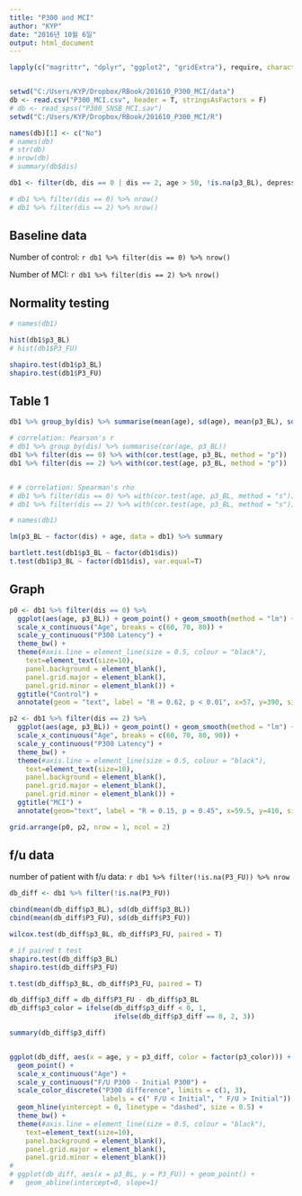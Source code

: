```yaml
---
title: "P300 and MCI"
author: "KYP"
date: "2016년 10월 6일"
output: html_document
---
```


```r
lapply(c("magrittr", "dplyr", "ggplot2", "gridExtra"), require, character.only = T)


setwd("C:/Users/KYP/Dropbox/RBook/201610_P300_MCI/data")
db <- read.csv("P300_MCI.csv", header = T, stringsAsFactors = F)
# db <- read_spss("P300_SNSB_MCI.sav")
setwd("C:/Users/KYP/Dropbox/RBook/201610_P300_MCI/R")

names(db)[1] <- c("No")
# names(db)
# str(db)
# nrow(db)
# summary(db$dis)

db1 <- filter(db, dis == 0 | dis == 2, age > 50, !is.na(p3_BL), depression == 0)

# db1 %>% filter(dis == 0) %>% nrow()
# db1 %>% filter(dis == 2) %>% nrow()

```

## Baseline data

Number of control:  `r db1 %>% filter(dis == 0) %>% nrow()`

Number of MCI: `r db1 %>% filter(dis == 2) %>% nrow()`

## Normality testing
```r

# names(db1)

hist(db1$p3_BL)
# hist(db1$P3_FU)

shapiro.test(db1$p3_BL)
shapiro.test(db1$P3_FU)

```


## Table 1
```r

db1 %>% group_by(dis) %>% summarise(mean(age), sd(age), mean(p3_BL), sd(p3_BL))

# correlation: Pearson's r
# db1 %>% group_by(dis) %>% summarise(cor(age, p3_BL))
db1 %>% filter(dis == 0) %>% with(cor.test(age, p3_BL, method = "p"))
db1 %>% filter(dis == 2) %>% with(cor.test(age, p3_BL, method = "p"))


# # correlation: Spearman's rho
# db1 %>% filter(dis == 0) %>% with(cor.test(age, p3_BL, method = "s"))
# db1 %>% filter(dis == 2) %>% with(cor.test(age, p3_BL, method = "s"))

```

```r
# names(db1)

lm(p3_BL ~ factor(dis) + age, data = db1) %>% summary

bartlett.test(db1$p3_BL ~ factor(db1$dis))
t.test(db1$p3_BL ~ factor(db1$dis), var.equal=T)

```


## Graph
```r

p0 <- db1 %>% filter(dis == 0) %>%
  ggplot(aes(age, p3_BL)) + geom_point() + geom_smooth(method = "lm") +
  scale_x_continuous("Age", breaks = c(60, 70, 80)) +
  scale_y_continuous("P300 Latency") +
  theme_bw() +
  theme(#axis.line = element_line(size = 0.5, colour = "black"),
    text=element_text(size=10),
    panel.background = element_blank(),
    panel.grid.major = element_blank(),
    panel.grid.minor = element_blank()) +
  ggtitle("Control") +
  annotate(geom = "text", label = "R = 0.62, p < 0.01", x=57, y=390, size=3)

p2 <- db1 %>% filter(dis == 2) %>%
  ggplot(aes(age, p3_BL)) + geom_point() + geom_smooth(method = "lm") +
  scale_x_continuous("Age", breaks = c(60, 70, 80, 90)) +
  scale_y_continuous("P300 Latency") +
  theme_bw() +
  theme(#axis.line = element_line(size = 0.5, colour = "black"),
    text=element_text(size=10),
    panel.background = element_blank(),
    panel.grid.major = element_blank(),
    panel.grid.minor = element_blank()) +
  ggtitle("MCI") +
  annotate(geom="text", label = "R = 0.15, p = 0.45", x=59.5, y=410, size=3)

grid.arrange(p0, p2, nrow = 1, ncol = 2)

```


## f/u data

number of patient with f/u data: `r db1 %>% filter(!is.na(P3_FU)) %>% nrow`

```r

db_diff <- db1 %>% filter(!is.na(P3_FU))

cbind(mean(db_diff$p3_BL), sd(db_diff$p3_BL))
cbind(mean(db_diff$P3_FU), sd(db_diff$P3_FU))

wilcox.test(db_diff$p3_BL, db_diff$P3_FU, paired = T)

# if paired t test
shapiro.test(db_diff$p3_BL)
shapiro.test(db_diff$P3_FU)

t.test(db_diff$p3_BL, db_diff$P3_FU, paired = T)
```


```r


db_diff$p3_diff = db_diff$P3_FU - db_diff$p3_BL
db_diff$p3_color = ifelse(db_diff$p3_diff < 0, 1,
                          ifelse(db_diff$p3_diff == 0, 2, 3))

summary(db_diff$p3_diff)


ggplot(db_diff, aes(x = age, y = p3_diff, color = factor(p3_color))) + 
  geom_point() +
  scale_x_continuous("Age") + 
  scale_y_continuous("F/U P300 - Initial P300") +
  scale_color_discrete("P300 difference", limits = c(1, 3), 
                       labels = c(" F/U < Initial", " F/U > Initial")) +
  geom_hline(yintercept = 0, linetype = "dashed", size = 0.5) +
  theme_bw() +
  theme(#axis.line = element_line(size = 0.5, colour = "black"),
    text=element_text(size=10),
    panel.background = element_blank(),
    panel.grid.major = element_blank(),
    panel.grid.minor = element_blank())
# 
# ggplot(db_diff, aes(x = p3_BL, y = P3_FU)) + geom_point() +
#   geom_abline(intercept=0, slope=1)

```



